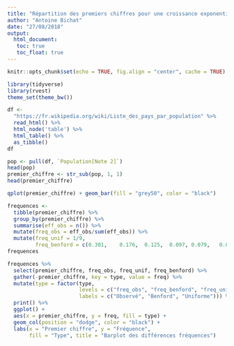 ```yaml
---
title: "Répartition des premiers chiffres pour une croissance exponentielle"
author: "Antoine Bichat"
date: "27/08/2018"
output: 
  html_document:
   toc: true
   toc_float: true
---
```


```r
knitr::opts_chunk$set(echo = TRUE, fig.align = "center", cache = TRUE)
```

```r
library(tidyverse)
library(rvest)
theme_set(theme_bw())
```


```r
df <- 
  "https://fr.wikipedia.org/wiki/Liste_des_pays_par_population" %>% 
  read_html() %>% 
  html_node('table') %>% 
  html_table() %>% 
  as_tibble()
df
```

```r
pop <- pull(df, `Population[Note 2]`)
head(pop)
premier_chiffre <- str_sub(pop, 1, 1)
head(premier_chiffre)
```

```r
qplot(premier_chiffre) + geom_bar(fill = "grey50", color = "black")
```

```r
frequences <- 
  tibble(premier_chiffre) %>% 
  group_by(premier_chiffre) %>% 
  summarise(eff_obs = n()) %>% 
  mutate(freq_obs = eff_obs/sum(eff_obs)) %>% 
  mutate(freq_unif = 1/9,
         freq_benford = c(0.301,	0.176,	0.125,	0.097, 0.079,	0.067, 0.058,	0.051, 0.046))
frequences
```
```r
frequences %>% 
  select(premier_chiffre, freq_obs, freq_unif, freq_benford) %>% 
  gather(-premier_chiffre, key = type, value = freq) %>% 
  mutate(type = factor(type, 
                       levels = c("freq_obs", "freq_benford", "freq_unif"),
                       labels = c("Observé", "Benford", "Uniforme"))) %>% 
  print() %>% 
  ggplot() +
  aes(x = premier_chiffre, y = freq, fill = type) +
  geom_col(position = "dodge", color = "black") +
  labs(x = "Premier chiffre", y = "Fréquence", 
       fill = "Type", title = "Barplot des différences fréquences")
```




